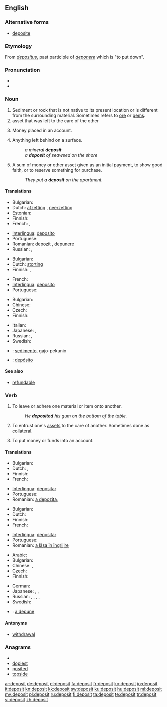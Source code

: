 {{wikipedia|dab=deposit}}
==English==

===Alternative forms===
* [[deposite]] {{i|17th-19th centuries}}

===Etymology===
From {{etyl|la}} ''[[depositus]]'', past participle of ''[[deponere]]'' which is "to put down".

===Pronunciation===
* {{audio|en-us-deposit.ogg|Audio (US)}}
* {{rhymes|ɒzɪt}}

===Noun===
{{en-noun}}

# Sediment or rock that is not native to its present location or is different from the surrounding material.  Sometimes refers to [[ore]] or [[gem]]s.
# asset that was left to the care of the other <!--this definition could use so much improvement, I'm not sure what it means-->
# {{banking}} Money placed in an account.
# Anything left behind on a surface.
#: ''a mineral '''deposit'''''
#: ''a '''deposit''' of seaweed on the shore''
# {{finance}} A sum of money or other asset given as an initial payment, to show good faith, or to reserve something for purchase.
#: ''They put a '''deposit''' on the apartment.''

====Translations====
{{trans-top|sediment or rock different from the surrounding material}}
* Bulgarian: {{t|bg|залеж|m}}
* Dutch: [[afzetting]] {{f}}, [[neerzetting]] {{f}}
* Estonian: {{t|et|sadestis}}
* Finnish: {{t-|fi|esiintymä}}
* French: {{t+|fr|dépôt|m}},  {{t+|fr|gisement|m}}
{{trans-mid}}
* [[Interlingua]]: [[deposito]]
* Portuguese: {{t+|pt|depósito|m}}
* Romanian: [[depozit]] {{n}}, [[depunere]] {{f}}
* Russian: {{t|ru|месторождение|n|tr=m'estorožd'énije}}, {{t|ru|залежь|f|tr=zálež}}
{{trans-bottom}}

{{trans-top|asset that was left to the care of the other}}
* Bulgarian: {{t+|bg|депозит|m}}
* Dutch: [[storting]] {{f}}
* Finnish: {{t+|fi|talletus}}, {{t+|fi|pano}}
{{trans-mid}}
* French: {{t+|fr|dépôt|m}}
* [[Interlingua]]: [[deposito]]
* Portuguese: {{t+|pt|depósito|m}}
{{trans-bottom}}

{{trans-top|money placed in an account}}
* Bulgarian: {{t|bg|влог|m}}
* Chinese: {{t|cmn|存款|tr=cúnkuǎn|sc=Hani}}
* Czech: {{t-|cs|vklad|m}}
* Finnish: {{t+|fi|talletus}}
{{trans-mid}}
* Italian: {{t-|it|caparra}}
* Japanese: {{t+|ja|預金|tr=yokin}},  {{t+|ja|デポジット|tr=depojitto}}
* Russian: {{t+|ru|депозит|m|tr=depozít}},  {{t|ru|вклад|m|tr=vklad}}
* Swedish: {{t|sv|insättning|c}}
{{trans-bottom}}

{{checktrans-top}}
* {{ttbc|Ido}}: [[sedimento]], gajo-pekunio
* {{ttbc|Spanish}}: [[depósito]]
{{trans-bottom}}

====See also====
* [[refundable]]

===Verb===
{{en-verb}}

# {{transitive}} To leave or adhere one material or item onto another.
#: ''He '''deposited''' his gum on the bottom of the table.''
# To entrust one's [[asset]]s to the care of another.  Sometimes done as [[collateral]].
# {{transitive}} To put money or funds into an account.

====Translations====
{{trans-top|to settle one material onto another}}
* Bulgarian: {{t|bg|отлагам се}}
* Dutch: {{t+|nl|afzetten}}, {{t+|nl|neerzetten}}
* Finnish: {{t+|fi|kiinnittää}}
* French: {{t+|fr|déposer}}
{{trans-mid}}
* [[Interlingua]]: [[depositar]]
* Portuguese: {{t+|pt|depositar}}
* Romanian: [[a depozita]],  {{t+|ro|depune}}
{{trans-bottom}}

{{trans-top|to entrust one's assets to the care of another}}
* Bulgarian: {{t|bg|депонирам}}
* Dutch: {{t-|nl|storten}}
* Finnish: {{t+|fi|uskoa}} {{t+|fi|haltuun}}
* French: {{t+|fr|déposer}}
{{trans-mid}}
* [[Interlingua]]: [[depositar]]
* Portuguese: {{t+|pt|depositar}}
* Romanian: [[a lăsa în îngrijire]]
{{trans-bottom}}

{{trans-top|to put money or funds into an account}}
* Arabic: {{t|ar|أودع|tr='awda3a}}
* Bulgarian: {{t|bg|влагам}}
* Chinese: {{t|cmn|存款|tr=cúnkuǎn|sc=Hani}}, {{zh-tsp|儲蓄|储蓄|chǔxù}}
* Czech: {{t-|cs|vložit}}
* Finnish: {{t+|fi|tallettaa}}
{{trans-mid}}
* German: {{t+|de|einzahlen}}
* Japanese: {{t|ja|預金する|tr=yokin-suru}}, {{t|ja|預け入れる|tr=azuke-ireru}}, {{t|ja|預ける|tr=azukeru}}
* Russian: {{t|ru|вкладывать|tr=vkládyvat'}} {{impf}},  {{t|ru|вложить|tr=vložít'}} {{pf}}, {{t|ru|депонировать|tr=deponírovat'}} {{impf}}, {{t+|ru|класть|tr=klast'}} {{impf}},  {{t+|ru|положить|tr=položít'}} {{pf}}
* Swedish: {{t|sv|sätta in}}
{{trans-bottom}}

{{checktrans-top}}
* {{ttbc|Romanian}}: [[a depune]]
{{trans-bottom}}

====Antonyms====
* [[withdrawal]]

===Anagrams===
* {{alphagram|deiopst}}
* [[dopiest#English|dopiest]]
* [[posited#English|posited]]
* [[topside#English|topside]]

[[ar:deposit]]
[[de:deposit]]
[[el:deposit]]
[[fa:deposit]]
[[fr:deposit]]
[[ko:deposit]]
[[io:deposit]]
[[it:deposit]]
[[kn:deposit]]
[[kk:deposit]]
[[sw:deposit]]
[[ku:deposit]]
[[hu:deposit]]
[[ml:deposit]]
[[my:deposit]]
[[pl:deposit]]
[[ru:deposit]]
[[fi:deposit]]
[[ta:deposit]]
[[te:deposit]]
[[tr:deposit]]
[[vi:deposit]]
[[zh:deposit]]